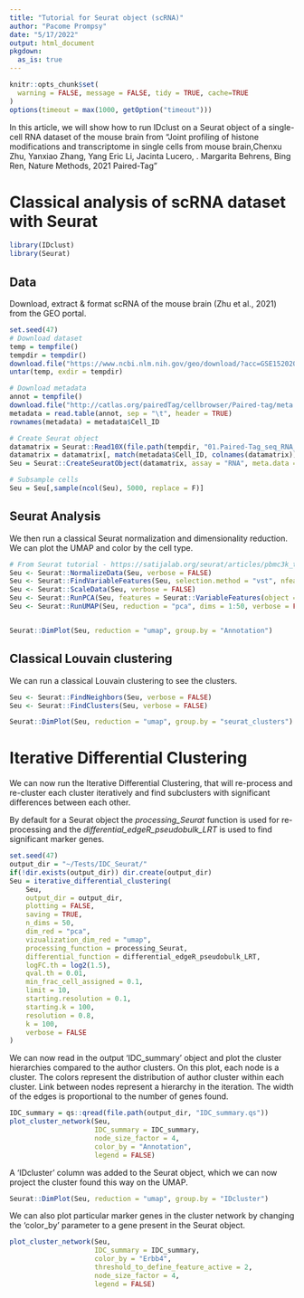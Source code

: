 ```yaml
---
title: "Tutorial for Seurat object (scRNA)"
author: "Pacome Prompsy"
date: "5/17/2022"
output: html_document
pkgdown:
  as_is: true
---
```


```r
knitr::opts_chunk$set(
  warning = FALSE, message = FALSE, tidy = TRUE, cache=TRUE
)
options(timeout = max(1000, getOption("timeout")))
```

In this article, we will show how to run IDclust on a Seurat object of a single-
cell RNA dataset of the mouse brain from "Joint profiling of histone modifications and transcriptome in single cells from mouse brain,Chenxu Zhu, Yanxiao Zhang, Yang Eric Li, Jacinta Lucero, . Margarita Behrens,
Bing Ren, Nature Methods, 2021 Paired-Tag"  

# Classical analysis of scRNA dataset with Seurat

```r
library(IDclust)
library(Seurat)
```
  
## Data

Download, extract & format scRNA of the mouse brain (Zhu et al., 2021) from the 
GEO portal.  
  
```r
set.seed(47)
# Download dataset
temp = tempfile()
tempdir = tempdir()
download.file("https://www.ncbi.nlm.nih.gov/geo/download/?acc=GSE152020&format=file&file=GSE152020%5FPaired%2DTag%5FRNA%5Ffiltered%5Fmatrix%2Etar%2Egz", temp, quiet = TRUE)
untar(temp, exdir = tempdir)

# Download metadata
annot = tempfile()
download.file("http://catlas.org/pairedTag/cellbrowser/Paired-tag/meta.tsv", annot, quiet = TRUE)
metadata = read.table(annot, sep = "\t", header = TRUE)
rownames(metadata) = metadata$Cell_ID

# Create Seurat object
datamatrix = Seurat::Read10X(file.path(tempdir, "01.Paired-Tag_seq_RNA_filtered_matrix"))
datamatrix = datamatrix[, match(metadata$Cell_ID, colnames(datamatrix))]
Seu = Seurat::CreateSeuratObject(datamatrix, assay = "RNA", meta.data = metadata)

# Subsample cells
Seu = Seu[,sample(ncol(Seu), 5000, replace = F)]
```
  
## Seurat Analysis
  
We then run a classical Seurat normalization and dimensionality reduction. We
can plot the UMAP and color by the cell type.  
  
```r

# From Seurat tutorial - https://satijalab.org/seurat/articles/pbmc3k_tutorial.html
Seu <- Seurat::NormalizeData(Seu, verbose = FALSE)
Seu <- Seurat::FindVariableFeatures(Seu, selection.method = "vst", nfeatures = 2000, verbose = FALSE)
Seu <- Seurat::ScaleData(Seu, verbose = FALSE)
Seu <- Seurat::RunPCA(Seu, features = Seurat::VariableFeatures(object = Seu), verbose = FALSE)
Seu <- Seurat::RunUMAP(Seu, reduction = "pca", dims = 1:50, verbose = FALSE)


Seurat::DimPlot(Seu, reduction = "umap", group.by = "Annotation")
```
  
  
## Classical Louvain clustering
  
We can run a classical Louvain clustering to see the clusters.  
  
```r
Seu <- Seurat::FindNeighbors(Seu, verbose = FALSE)
Seu <- Seurat::FindClusters(Seu, verbose = FALSE)

Seurat::DimPlot(Seu, reduction = "umap", group.by = "seurat_clusters")
```
  
# Iterative Differential Clustering
  
We can now run the Iterative Differential Clustering, that will re-process and
re-cluster each cluster iteratively and find subclusters with significant 
differences between each other.  
  
By default for a Seurat object the *processing_Seurat* function is used for 
re-processing and the *differential_edgeR_pseudobulk_LRT* is used to find 
significant marker genes.   
  
```r
set.seed(47)
output_dir = "~/Tests/IDC_Seurat/"
if(!dir.exists(output_dir)) dir.create(output_dir)
Seu = iterative_differential_clustering(
    Seu,
    output_dir = output_dir,
    plotting = FALSE,
    saving = TRUE,
    n_dims = 50,
    dim_red = "pca",
    vizualization_dim_red = "umap",
    processing_function = processing_Seurat,
    differential_function = differential_edgeR_pseudobulk_LRT,
    logFC.th = log2(1.5),
    qval.th = 0.01,
    min_frac_cell_assigned = 0.1,
    limit = 10,
    starting.resolution = 0.1,
    starting.k = 100,
    resolution = 0.8,
    k = 100,
    verbose = FALSE
)
```
  
We can now read in the output 'IDC_summary' object and plot the cluster 
hierarchies compared to the author clusters. On this plot, each node is a
cluster. The colors represent the distribution of author cluster within each
cluster. Link between nodes represent a hierarchy in the iteration. The width
of the edges is proportional to the number of genes found.  

```r
IDC_summary = qs::qread(file.path(output_dir, "IDC_summary.qs"))
plot_cluster_network(Seu, 
                     IDC_summary = IDC_summary,
                     node_size_factor = 4,
                     color_by = "Annotation",
                     legend = FALSE)
```
  
A 'IDcluster' column was added to the Seurat object, which we can now project
the cluster found this way on the UMAP.  
  
```r
Seurat::DimPlot(Seu, reduction = "umap", group.by = "IDcluster")
```
  
We can also plot particular marker genes in the cluster network by changing
the 'color_by' parameter to a gene present in the Seurat object.  
  

```r
plot_cluster_network(Seu, 
                     IDC_summary = IDC_summary,
                     color_by = "Erbb4", 
                     threshold_to_define_feature_active = 2,
                     node_size_factor = 4,
                     legend = FALSE)
```
